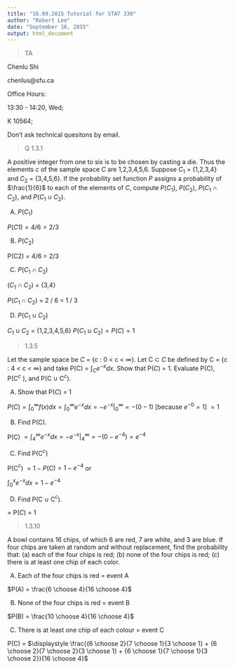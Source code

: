 ```yaml
---
title: "16.09.2015 Tutorial for STAT 330"
author: "Robert Lee"
date: "September 16, 2015"
output: html_document
---
```


> TA

Chenlu Shi

chenlus@sfu.ca

Office Hours:  

13:30 - 14:20, Wed; 

K 10564; 

Don't ask technical quesitons by email.  

> Q 1.3.1

A positive integer from one to six is to be chosen by casting a die. Thus the
elements $c$ of the sample space $C$ are 1,2,3,4,5,6. Suppose $C_1$ = {1,2,3,4} and
$C_2$ = {3,4,5,6}. If the probability set function $P$ assigns a probability of $\frac{1}{6}$ to each of the elements of $C$, compute $P(C_1)$, $P(C_2)$, $P(C_1 ∩ C_2 )$, and $P(C_1 ∪ C_2 )$.

A) $P(C_1)$

$P(C1) = 4/6 = 2/3$

B) $P(C_2)$

P(C2) = 4/6 = 2/3

C) $P(C_1 ∩ C_2 )$ 

$(C_1 ∩ C_2)$ = {3,4}

$P(C_1 ∩ C_2 )$ = 2 / 6 = 1 / 3

D) $P(C_1 ∪ C_2 )$ 

$C_1 ∪ C_2$ = {1,2,3,4,5,6}
$P(C_1 ∪ C_2 ) = P(C) = 1$

> 1.3.5

Let the sample space be $C$ = {c : 0 < c < ∞}. Let C ⊂ $C$ be defined by C = {c : 4 < c < ∞} and take P(C) = $\int_C  e^{−x} dx$. Show that P($C$) = 1. Evaluate P(C), P(C$^c$ ), and P(C ∪ C$^c$).

A) Show that P($C$) = 1

$P(C) = \int_0^\infty f(x)dx = \int_0^\infty e^{-x} dx = -e^{-x} |_0^\infty = -(0 - 1)$ [because $e^{-0} = 1$] $= 1$

B) Find P(C).

P(C) $= \int_4^\infty e^{-x} dx = -e^{-x}|_4^\infty = -(0 - e^{-4}) = e^{-4}$
 
C) Find P(C$^c$)

P(C$^c$) $= 1 - P($C$) = 1 - e^{-4}$ or 

$\int_0^x e^{-x} dx = 1 - e^{-4}$

D) Find P(C ∪ C$^c$).

= P($C$) = 1

> 1.3.10

A bowl contains 16 chips, of which 6 are red, 7 are white, and 3 are blue. If
four chips are taken at random and without replacement, find the probability that:
(a) each of the four chips is red; (b) none of the four chips is red; (c) there is at
least one chip of each color.

A) Each of the four chips is red = event A

$P(A) = \frac{6 \choose 4}{16 \choose 4}$

B) None of the four chips is red = event B

$P(B) = \frac{10 \choose 4}{16 \choose 4}$

C) There is at least one chip of each colour = event C

P(C) = $\displaystyle \frac{{6 \choose 2}{7 \choose 1}{3 \choose 1} + {6 \choose 2}{7 \choose 2}{3 \choose 1} + {6 \choose 1}{7 \choose 1}{3 \choose 2}}{16 \choose 4}$